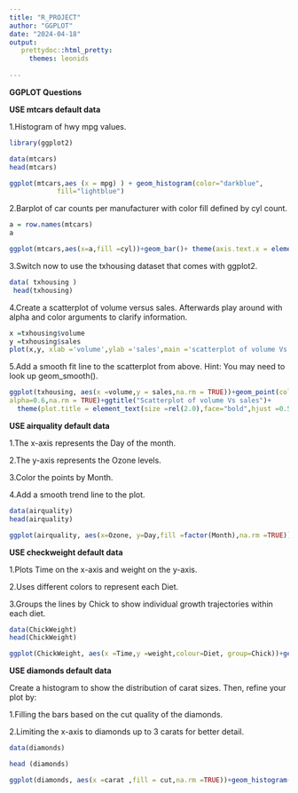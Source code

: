 ---
title: "R_PROJECT"
author: "GGPLOT"
date: "2024-04-18"
output: 
   prettydoc::html_pretty:
     themes: leonids
       
---
**GGPLOT Questions**

**USE mtcars default data**

1.Histogram of hwy mpg values.

```{r}
library(ggplot2)
```

```{r}
data(mtcars)
head(mtcars)
```
```{r}


ggplot(mtcars,aes (x = mpg) ) + geom_histogram(color="darkblue",
            fill="lightblue")
```

2.Barplot of car counts per manufacturer with color fill defined by cyl count.

```{r}
a = row.names(mtcars)
a
```

```{r}
ggplot(mtcars,aes(x=a,fill =cyl))+geom_bar()+ theme(axis.text.x = element_text(face="bold", color="#993333", size=14, angle=90))
```

3.Switch now to use the txhousing dataset that comes with ggplot2.

```{r}

data( txhousing )
 head(txhousing)
```

4.Create a scatterplot of volume versus sales. Afterwards play around with alpha and color arguments to clarify information.

```{r}

x =txhousing$volume
y =txhousing$sales
plot(x,y, xlab ='volume',ylab ='sales',main ='scatterplot of volume Vs sales',col ='purple',pch =20 )+geom_point(alpha=0.6)
```

5.Add a smooth fit line to the scatterplot from above. Hint: You may need to look up geom_smooth().
```{r}

ggplot(txhousing, aes(x =volume,y = sales,na.rm = TRUE))+geom_point(col =' purple',
alpha=0.6,na.rm = TRUE)+ggtitle("Scatterplot of volume Vs sales")+
  theme(plot.title = element_text(size =rel(2.0),face="bold",hjust =0.5,color ='red'))+geom_smooth(na.rm = TRUE)
```

**USE airquality default data**

1.The x-axis represents the Day of the month.

2.The y-axis represents the Ozone levels.

3.Color the points by Month.

4.Add a smooth trend line to the plot.
```{r}
data(airquality)
head(airquality)
```

```{r}

ggplot(airquality, aes(x=Ozone, y=Day,fill =factor(Month),na.rm =TRUE))+geom_smooth(method = 'loess',na.rm =TRUE,formula = 'y ~ x')
```

**USE checkweight default data**

1.Plots Time on the x-axis and weight on the y-axis.

2.Uses different colors to represent each Diet.

3.Groups the lines by Chick to show individual growth trajectories within each diet.
```{r}

data(ChickWeight)
head(ChickWeight)
```
```{r}

ggplot(ChickWeight, aes(x =Time,y =weight,colour=Diet, group=Chick))+geom_line()
```

**USE diamonds default data**

Create a histogram to show the distribution of carat sizes. Then, refine your plot by:

1.Filling the bars based on the cut quality of the diamonds.

2.Limiting the x-axis to diamonds up to 3 carats for better detail.

```{r}

data(diamonds)

```
```{r}

head (diamonds)
```

```{r}

ggplot(diamonds, aes(x =carat ,fill = cut,na.rm =TRUE))+geom_histogram(bins = 10,na.rm =TRUE)+ xlim(0, 3)
```




